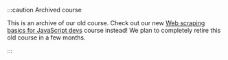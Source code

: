 <!-- markdownlint-disable-next-line MD041 -->
:::caution Archived course

This is an archive of our old course. Check out our new [Web scraping basics for JavaScript devs](/academy/scraping-basics-javascript) course instead! We plan to completely retire this old course in a few months.

:::
